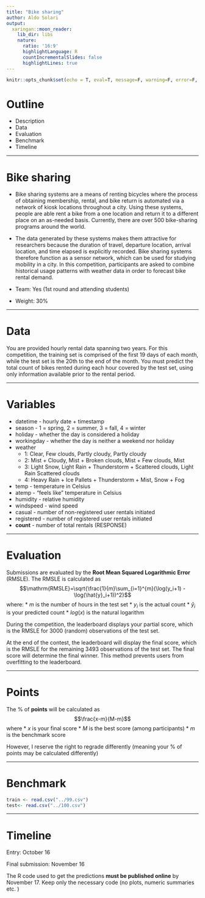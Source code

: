```yaml
---
title: "Bike sharing"
author: Aldo Solari
output:
  xaringan::moon_reader:
    lib_dir: libs
    nature:
      ratio: '16:9'
      highlightLanguage: R
      countIncrementalSlides: false
      highlightLines: true   
---
```


```r
knitr::opts_chunk$set(echo = T, eval=T, message=F, warning=F, error=F, comment=NA, cache=F, R.options=list(width=220))
```

# Outline

* Description
* Data
* Evaluation
* Benchmark
* Timeline


---

# Bike sharing

* Bike sharing systems are a means of renting bicycles where the process of obtaining membership, rental, and bike return is automated via a network of kiosk locations throughout a city. Using these systems, people are able rent a bike from a one location and return it to a different place on an as-needed basis. Currently, there are over 500 bike-sharing programs around the world.

* The data generated by these systems makes them attractive for researchers because the duration of travel, departure location, arrival location, and time elapsed is explicitly recorded. Bike sharing systems therefore function as a sensor network, which can be used for studying mobility in a city. In this competition, participants are asked to combine historical usage patterns with weather data in order to forecast bike rental demand.

* Team: Yes (1st round and attending students)

* Weight: 30%

---

# Data

You are provided hourly rental data spanning two years. For this competition, the training set is comprised of the first 19 days of each month, while the test set is the 20th to the end of the month. You must predict the total count of bikes rented during each hour covered by the test set, using only information available prior to the rental period.

---

# Variables

* datetime - hourly date + timestamp  
* season -  1 = spring, 2 = summer, 3 = fall, 4 = winter 
* holiday - whether the day is considered a holiday
* workingday - whether the day is neither a weekend nor holiday
* weather 
    - 1: Clear, Few clouds, Partly cloudy, Partly cloudy 
    - 2: Mist + Cloudy, Mist + Broken clouds, Mist + Few clouds, Mist 
    - 3: Light Snow, Light Rain + Thunderstorm + Scattered clouds, Light Rain Scattered clouds 
    - 4: Heavy Rain + Ice Pallets + Thunderstorm + Mist, Snow + Fog 
* temp - temperature in Celsius
* atemp - "feels like" temperature in Celsius
* humidity - relative humidity
* windspeed - wind speed
* casual - number of non-registered user rentals initiated
* registered - number of registered user rentals initiated
* __count__ - number of total rentals (RESPONSE)

---

# Evaluation

Submissions are evaluated by the __Root Mean Squared Logarithmic Error__ (RMSLE). The RMSLE is calculated as
$$\mathrm{RMSLE}=\sqrt{\frac{1}{m}\sum_{i=1}^{m}(\log(y_i+1) - \log(\hat{y}_i+1))^2}$$
where:
* $m$ is the number of hours in the test set
* $y_i$ is the actual count
* $\hat{y}_i$ is your predicted count
* $log(x)$ is the natural logarithm

During the competition, the leaderboard displays your partial score, which is the RMSLE for 3000 (random) observations of the test set.

At the end of the contest, the leaderboard will display the final score, which is the RMSLE for the remaining 3493 observations of the test set. The final score will determine the final winner. This method prevents users from overfitting to the leaderboard.

---

# Points

The % of __points__ will be calculated as
$$\frac{x-m}{M-m}$$
 where
* $x$ is your final score
* $M$ is the best score (among participants)
* $m$ is the benchmark score

However, I reserve the right to regrade differently (meaning your % of points may be calculated differently)

---

# Benchmark

```r
train <- read.csv("../99.csv")
test<- read.csv("../100.csv")
```

---

# Timeline

Entry: October 16

Final submission: November 16

The R code used to get the predictions __must be published online__ by November 17. 
Keep only the necessary code (no plots, numeric summaries etc. )


